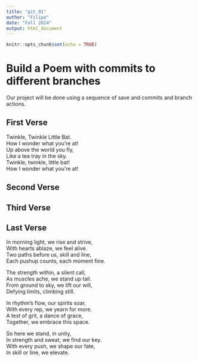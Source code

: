 ```yaml
---
title: "git_01"
author: "Filipe"
date: "Fall 2024"
output: html_document
---
```


```r
knitr::opts_chunk$set(echo = TRUE)
```
# Build a Poem with commits to different branches
Our project will be done using a sequence of save and commits and branch actions.
<!-- Do not modify or change any text in "!--" bracketed areas such as this --- these are instructions to
you, if you change any of this the git program will notice it and compromise your git merging strategy !-->

## First Verse 
<!--Put the first five lines of a poem by Lewis Carrol in this section!-->

Twinkle, Twinkle Little Bat.  
How I wonder what you're at!   
Up above the world you fly,   
Like a tea tray in the sky.   
Twinkle, twinkle, little bat!  
How I wonder what you're at!  

## Second Verse
<!--Put the first five lines of a poem by Robert Frost here!-->

## Third Verse
<!--Put the first two verses of The Walrus and the Carpenter here!-->

## Last Verse
<!--Put a short poem you created using chatGPT of 20 to 30 lines,here!-->

In morning light, we rise and strive,   
With hearts ablaze, we feel alive.   
Two paths before us, skill and line,   
Each pushup counts, each moment fine.   

The strength within, a silent call,   
As muscles ache, we stand up tall.   
From ground to sky, we lift our will,    
Defying limits, climbing still.     

In rhythm’s flow, our spirits soar,     
With every rep, we yearn for more.    
A test of grit, a dance of grace,    
Together, we embrace this space.    

So here we stand, in unity,    
In strength and sweat, we find our key.   
With every push, we shape our fate,    
In skill or line, we elevate.    